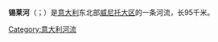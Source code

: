 {{noteTA|G1=地名|G2=单位}}
{{Infobox river
  | name              = 锡莱河<br>Sile
  | image             = Il Sile a Treviso.jpg
  | image_caption     = 流经特雷維索省的锡莱河
  | source1_location  = [[特雷維索省|特雷維索省]][[韦代拉戈|韦代拉戈]]
  | mouth             = [[亚得里亚海|亚得里亚海]]
  | mouth_coordinates = {{coord|45.4790|12.5841|display=it|region:IT_type:river_source:GNS-enwiki}}
  | subdivision_type1 = 国家
  | subdivision_name1 = {{IT}}
  | length            = 
  | source1_elevation = 
  | discharge1_avg    = 
  | basin_size        = 
}}
'''锡莱河'''（{{lang-it|Sile}}；{{lang-vec|Sil}}）是[[意大利|意大利]]东北部[[威尼托大区|威尼托大区]]的一条河流，长95千米。

[[Category:意大利河流|Category:意大利河流]]